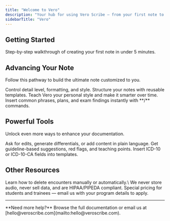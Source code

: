 ```yaml
---
title: "Welcome to Vero"
description: "Your hub for using Vero Scribe — from your first note to advanced workflows."
sidebarTitle: "Vero"
---
```


## Getting Started

<Card title="Quickstart Guide" icon="rocket" horizontal="false" href="quickstart">
  Step-by-step walkthrough of creating your first note in under 5 minutes.
</Card>

## Advancing Your Note

Follow this pathway to build the ultimate note customized to you.

<Columns cols={2}>
  <Card title="1. Note Customization" icon="sliders" href="notecustomization">
    Control detail level, formatting, and style.
  </Card>
  <Card title="2. Templates" icon="grid-2-plus" href="templates">
    Structure your notes with reusable templates.
  </Card>
  <Card title="3. Learnings" icon="brain" href="learn">
    Teach Vero your personal style and make it smarter over time.
  </Card>
  <Card title="4. Snippets" icon="scissors" href="snippets">
    Insert common phrases, plans, and exam findings instantly with **/** commands.
  </Card>
</Columns>

## Powerful Tools

Unlock even more ways to enhance your documentation.

<Columns cols={2}>
  <Card title="Vero Chat" icon="thought-bubble" href="verochat">
    Ask for edits, generate differentials, or add content in plain language.
  </Card>
  <Card title="Insights" icon="lightbulb" href="insights">
    Get guideline-based suggestions, red flags, and teaching points.
  </Card>
  <Card title="ICD Codes" icon="file-medical" href="icdcodes">
    Insert ICD-10 or ICD-10-CA fields into templates.
  </Card>
</Columns>

## Other Resources

<Card title="Data Management" icon="trash" href="datamanagement">
  Learn how to delete encounters manually or automatically.\
  We never store audio, never sell data, and are HIPAA/PIPEDA compliant.
</Card>

<Card title="Trainee & Student Discount" icon="graduation-cap" href="traineediscount">
  Special pricing for students and trainees — email us with your program details to apply.
</Card>

---

<Note>
  **Need more help?** Browse the full documentation or email us at [hello@veroscribe.com](mailto:hello@veroscribe.com).
</Note>
